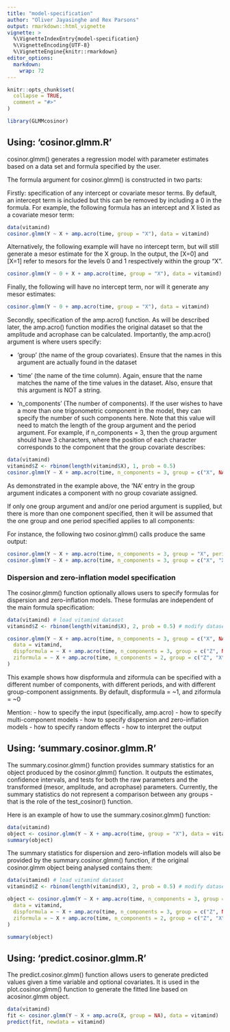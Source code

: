 ```yaml
---
title: "model-specification"
author: "Oliver Jayasinghe and Rex Parsons"
output: rmarkdown::html_vignette
vignette: >
  %\VignetteIndexEntry{model-specification}
  %\VignetteEncoding{UTF-8}
  %\VignetteEngine{knitr::rmarkdown}
editor_options: 
  markdown: 
    wrap: 72
---
```


```r
knitr::opts_chunk$set(
  collapse = TRUE,
  comment = "#>"
)
```

```r
library(GLMMcosinor)
```

## Using: 'cosinor.glmm.R'

cosinor.glmm() generates a regression model with parameter estimates
based on a data set and formula specified by the user.

The formula argument for cosinor.glmm() is constructed in two parts:

Firstly: specification of any intercept or covariate mesor terms. By
default, an intercept term is included but this can be removed by
including a 0 in the formula. For example, the following formula has an
intercept and X listed as a covariate mesor term:

```r
data(vitamind)
cosinor.glmm(Y ~ X + amp.acro(time, group = "X"), data = vitamind)
```

Alternatively, the following example will have no intercept term, but
will still generate a mesor estimate for the X group. In the output, the
[X=0] and [X=1] refer to mesors for the levels 0 and 1 respectively
within the group "X".

```r
cosinor.glmm(Y ~ 0 + X + amp.acro(time, group = "X"), data = vitamind)
```

Finally, the following will have no intercept term, nor will it generate
any mesor estimates:

```r
cosinor.glmm(Y ~ 0 + amp.acro(time, group = "X"), data = vitamind)
```

Secondly, specification of the amp.acro() function. As will be described
later, the amp.acro() function modifies the original dataset so that the
amplitude and acrophase can be calculated. Importantly, the amp.acro()
argument is where users specify:

-   'group' (the name of the group covariates). Ensure that the names in
    this argument are actually found in the dataset

-   'time' (the name of the time column). Again, ensure that the name
    matches the name of the time values in the dataset. Also, ensure
    that this argument is NOT a string.

-   'n_components' (The number of components). If the user wishes to
    have a more than one trigonometric component in the model, they can
    specify the number of such components here. Note that this value
    will need to match the length of the group argument and the period
    argument. For example, if n_components = 3, then the group argument
    should have 3 characters, where the position of each character
    corresponds to the component that the group covariate describes:\

```r
data(vitamind)
vitamind$Z <- rbinom(length(vitamind$X), 1, prob = 0.5)
cosinor.glmm(Y ~ X + amp.acro(time, n_components = 3, group = c("X", NA, "Z"), period = c(12, 10, 8)), data = vitamind)
```

As demonstrated in the example above, the 'NA' entry in the group
argument indicates a component with no group covariate assigned.

If only one group argument and and/or one period argument is supplied,
but there is more than one component specified, then it will be assumed
that the one group and one period specified applies to all components:

For instance, the following two cosinor.glmm() calls produce the same
output:

```r
cosinor.glmm(Y ~ X + amp.acro(time, n_components = 3, group = "X", period = c(12)), data = vitamind)
cosinor.glmm(Y ~ X + amp.acro(time, n_components = 3, group = c("X", "X", "X"), period = c(12, 12, 12)), data = vitamind)
```

### Dispersion and zero-inflation model specification

The cosinor.glmm() function optionally allows users to specify formulas
for dispersion and zero-inflation models. These formulas are independent
of the main formula specification:

```r
data(vitamind) # load vitamind dataset
vitamind$Z <- rbinom(length(vitamind$X), 2, prob = 0.5) # modify dataset

cosinor.glmm(Y ~ X + amp.acro(time, n_components = 3, group = c("X", NA, "Z"), period = c(12, 10, 8)),
  data = vitamind,
  dispformula = ~ X + amp.acro(time, n_components = 3, group = c("Z", NA, "X"), period = c(12, 11, 8)),
  ziformula = ~ X + amp.acro(time, n_components = 2, group = c("Z", "X"), period = c(12, 8))
)
```

This example shows how dispformula and ziformula can be specified with a
different number of components, with different periods, and with
different group-component assignments. By default, dispformula = \~1,
and ziformula = \~0

Mention: - how to specify the input (specifically, amp.acro) - how to
specify multi-component models - how to specify dispersion and
zero-inflation models - how to specify random effects - how to interpret
the output

## Using: 'summary.cosinor.glmm.R'

The summary.cosinor.glmm() function provides summary statistics for an
object produced by the cosinor.glmm() function. It outputs the
estimates, confidence intervals, and tests for both the raw parameters
and the transformed (mesor, amplitude, and acrophase) parameters.
Currently, the summary statistics do not represent a comparison between
any groups - that is the role of the test_cosinor() function.

Here is an example of how to use the summary.cosinor.glmm() function:

```r
data(vitamind)
object <- cosinor.glmm(Y ~ X + amp.acro(time, group = "X"), data = vitamind)
summary(object)
```

The summary statistics for dispersion and zero-inflation models will
also be provided by the summary.cosinor.glmm() function, if the original
cosinor.glmm object being analysed contains them:

```r
data(vitamind) # load vitamind dataset
vitamind$Z <- rbinom(length(vitamind$X), 2, prob = 0.5) # modify dataset

object <- cosinor.glmm(Y ~ X + amp.acro(time, n_components = 3, group = c("X", NA, "Z"), period = c(12, 10, 8)),
  data = vitamind,
  dispformula = ~ X + amp.acro(time, n_components = 3, group = c("Z", NA, "X"), period = c(12, 11, 8)),
  ziformula = ~ X + amp.acro(time, n_components = 2, group = c("Z", "X"), period = c(12, 8))
)

summary(object)
```

## Using: 'predict.cosinor.glmm.R'

The predict.cosinor.glmm() function allows users to generate predicted
values given a time variable and optional covariates. It is used in the
plot.cosinor.glmm() function to generate the fitted line based on
acosinor.glmm object.

```r
data(vitamind)
fit <- cosinor.glmm(Y ~ X + amp.acro(X, group = NA), data = vitamind)
predict(fit, newdata = vitamind)
```
